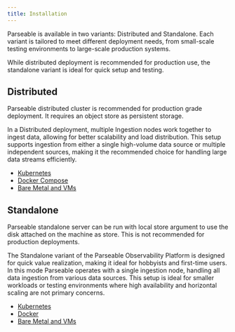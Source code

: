 ```yaml
---
title: Installation
---
```


Parseable is available in two variants: Distributed and Standalone. Each variant is tailored to meet different deployment needs, from small-scale testing environments to large-scale production systems.

While distributed deployment is recommended for production use, the standalone variant is ideal for quick setup and testing.

## Distributed 

<Callout type="info">
Parseable distributed cluster is recommended for production grade deployment. It requires an object store as persistent storage.
</Callout>

In a Distributed deployment, multiple Ingestion nodes work together to ingest data, allowing for better scalability and load distribution. This setup supports ingestion from either a single high-volume data source or multiple independent sources, making it the recommended choice for handling large data streams efficiently. 

- [Kubernetes](/docs/installation/distributed/k8s-helm)
- [Docker Compose](/docs/installation/distributed/docker-compose)
- [Bare Metal and VMs](/docs/installation/distributed/linux)

## Standalone

<Callout type="info">
Parseable standalone server can be run with local store argument to use the disk attached on the machine as store. This is not recommended for production deployments.
</Callout>

The Standalone variant of the Parseable Observability Platform is designed for quick value realization, making it ideal for hobbyists and first-time users. In this mode Parseable operates with a single ingestion node, handling all data ingestion from various data sources. This setup is ideal for smaller workloads or testing environments where high availability and horizontal scaling are not primary concerns. 

- [Kubernetes](/docs/installation/standalone/k8s)
- [Docker](/docs/installation/standalone/docker)
- [Bare Metal and VMs](/docs/installation/standalone/linux)
